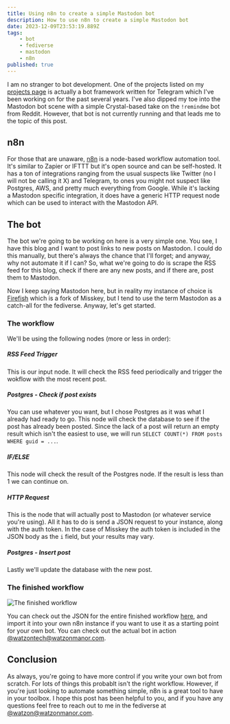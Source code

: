 ```yaml
---
title: Using n8n to create a simple Mastodon bot
description: How to use n8n to create a simple Mastodon bot
date: 2023-12-09T23:53:19.889Z
tags:
    - bot
    - fediverse
    - mastodon
    - n8n
published: true
---
```


I am no stranger to bot development. One of the projects listed on my [projects page](/projects) is actually a bot framework written for Telegram which I've been working on for the past several years. I've also dipped my toe into the Mastodon bot scene with a simple Crystal-based take on the `!remindme` bot from Reddit. However, that bot is not currently running and that leads me to the topic of this post.

## n8n

For those that are unaware, [n8n](https://n8n.io/) is a node-based workflow automation tool. It's similar to Zapier or IFTTT but it's open source and can be self-hosted. It has a ton of integrations ranging from the usual suspects like Twitter (no I will not be calling it X) and Telegram, to ones you might not suspect like Postgres, AWS, and pretty much everything from Google. While it's lacking a Mastodon specific integration, it does have a generic HTTP request node which can be used to interact with the Mastodon API.

## The bot

The bot we're going to be working on here is a very simple one. You see, I have this blog and I want to post links to new posts on Mastodon. I could do this manually, but there's always the chance that I'll forget; and anyway, why not automate it if I can? So, what we're going to do is scrape the RSS feed for this blog, check if there are any new posts, and if there are, post them to Mastodon.

Now I keep saying Mastodon here, but in reality my instance of choice is [Firefish](https://joinfirefish.org/) which is a fork of Misskey, but I tend to use the term Mastodon as a catch-all for the fediverse. Anyway, let's get started.

### The workflow

We'll be using the following nodes (more or less in order):

##### RSS Feed Trigger

This is our input node. It will check the RSS feed periodically and trigger the wokflow with the most recent post.

##### Postgres - Check if post exists

You can use whatever you want, but I chose Postgres as it was what I already had ready to go. This node will check the database to see if the post has already been posted. Since the lack of a post will return an empty result which isn't the easiest to use, we will run `SELECT COUNT(*) FROM posts WHERE guid = ...`.

##### IF/ELSE

This node will check the result of the Postgres node. If the result is less than 1 we can continue on.

##### HTTP Request

This is the node that will actually post to Mastodon (or whatever service you're using). All it has to do is send a JSON request to your instance, along with the auth token. In the case of Misskey the auth token is included in the JSON body as the `i` field, but your results may vary.

##### Postgres - Insert post

Lastly we'll update the database with the new post.

### The finished workflow

![The finished workflow](/images/uploads/using-n8n-to-create-a-simple-mastodon-bot.png)

You can check out the JSON for the entire finished workflow [here](https://0x45.st/repeat-gain-sum.json), and import it into your own n8n instance if you want to use it as a starting point for your own bot. You can check out the actual bot in action [@watzontech@watzonmanor.com](https://watzonmanor.com/@watzontech).

## Conclusion

As always, you're going to have more control if you write your own bot from scratch. For lots of things this probablt isn't the right workflow. However, if you're just looking to automate something simple, n8n is a great tool to have in your toolbox. I hope this post has been helpful to you, and if you have any questions feel free to reach out to me in the fediverse at [@watzon@watzonmanor.com](https://watzonmanor.com/@watzon).
